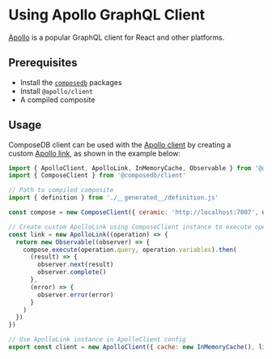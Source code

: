 # Using Apollo GraphQL Client
[Apollo](https://www.apollographql.com/docs/react/api/core/ApolloClient) is a popular GraphQL client for React and other platforms.

## Prerequisites
- Install the [`composedb`](../../set-up-your-environment) packages
- Install `@apollo/client`
- A compiled composite

## Usage
ComposeDB client can be used with the [Apollo client](https://www.apollographql.com/docs/react/api/core/ApolloClient) by creating a custom [Apollo link](https://www.apollographql.com/docs/react/api/link/introduction), as shown in the example below:

```jsx
import { ApolloClient, ApolloLink, InMemoryCache, Observable } from '@apollo/client'
import { ComposeClient } from '@composedb/client'

// Path to compiled composite
import { definition } from './__generated__/definition.js'

const compose = new ComposeClient({ ceramic: 'http://localhost:7007', definition })

// Create custom ApolloLink using ComposeClient instance to execute operations
const link = new ApolloLink((operation) => {
  return new Observable((observer) => {
    compose.execute(operation.query, operation.variables).then(
      (result) => {
        observer.next(result)
        observer.complete()
      },
      (error) => {
        observer.error(error)
      }
    )
  })
})

// Use ApolloLink instance in ApolloClient config
export const client = new ApolloClient({ cache: new InMemoryCache(), link })
```